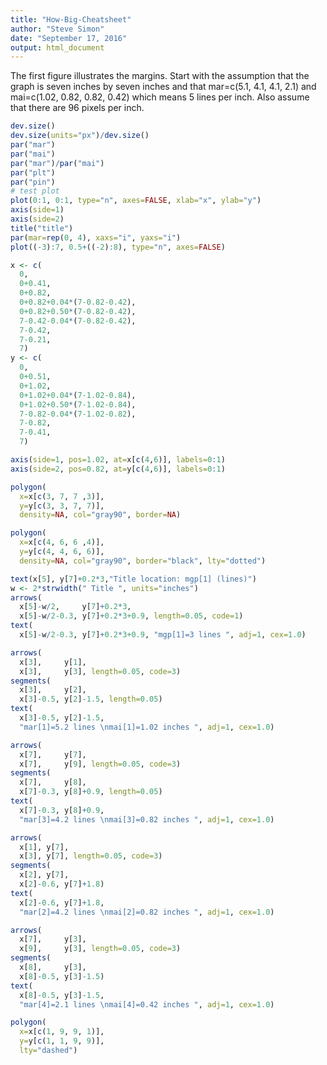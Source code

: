```yaml
---
title: "How-Big-Cheatsheet"
author: "Steve Simon"
date: "September 17, 2016"
output: html_document
---
```


The first figure illustrates the margins. Start with the assumption that the graph is seven inches by seven inches and that mar=c(5.1, 4.1, 4.1, 2.1) and mai=c(1.02, 0.82, 0.82, 0.42)
which means 5 lines per inch. Also assume that there are 96 pixels per inch.

```r
dev.size()
dev.size(units="px")/dev.size()
par("mar")
par("mai")
par("mar")/par("mai")
par("plt")
par("pin")
# test plot
plot(0:1, 0:1, type="n", axes=FALSE, xlab="x", ylab="y")
axis(side=1)
axis(side=2)
title("title")
par(mar=rep(0, 4), xaxs="i", yaxs="i")
plot((-3):7, 0.5+((-2):8), type="n", axes=FALSE)

x <- c(
  0,
  0+0.41,
  0+0.82,
  0+0.82+0.04*(7-0.82-0.42),
  0+0.82+0.50*(7-0.82-0.42),
  7-0.42-0.04*(7-0.82-0.42),
  7-0.42,
  7-0.21,
  7)
y <- c(
  0,
  0+0.51,
  0+1.02,
  0+1.02+0.04*(7-1.02-0.84),
  0+1.02+0.50*(7-1.02-0.84),
  7-0.82-0.04*(7-1.02-0.82),
  7-0.82,
  7-0.41,
  7)

axis(side=1, pos=1.02, at=x[c(4,6)], labels=0:1) 
axis(side=2, pos=0.82, at=y[c(4,6)], labels=0:1) 

polygon(
  x=x[c(3, 7, 7 ,3)],
  y=y[c(3, 3, 7, 7)],
  density=NA, col="gray90", border=NA)

polygon(
  x=x[c(4, 6, 6 ,4)],
  y=y[c(4, 4, 6, 6)],
  density=NA, col="gray90", border="black", lty="dotted")

text(x[5], y[7]+0.2*3,"Title location: mgp[1] (lines)")
w <- 2*strwidth(" Title ", units="inches")
arrows(
  x[5]-w/2,     y[7]+0.2*3,
  x[5]-w/2-0.3, y[7]+0.2*3+0.9, length=0.05, code=1)
text(
  x[5]-w/2-0.3, y[7]+0.2*3+0.9, "mgp[1]=3 lines ", adj=1, cex=1.0)

arrows(
  x[3],     y[1],
  x[3],     y[3], length=0.05, code=3)
segments(
  x[3],     y[2],
  x[3]-0.5, y[2]-1.5, length=0.05)
text(
  x[3]-0.5, y[2]-1.5, 
  "mar[1]=5.2 lines \nmai[1]=1.02 inches ", adj=1, cex=1.0)

arrows(
  x[7],     y[7],
  x[7],     y[9], length=0.05, code=3)
segments(
  x[7],     y[8],
  x[7]-0.3, y[8]+0.9, length=0.05)
text(
  x[7]-0.3, y[8]+0.9, 
  "mar[3]=4.2 lines \nmai[3]=0.82 inches ", adj=1, cex=1.0)

arrows(
  x[1], y[7],
  x[3], y[7], length=0.05, code=3)
segments(
  x[2], y[7],
  x[2]-0.6, y[7]+1.8)
text(
  x[2]-0.6, y[7]+1.8,
  "mar[2]=4.2 lines \nmai[2]=0.82 inches ", adj=1, cex=1.0)

arrows(
  x[7],     y[3],
  x[9],     y[3], length=0.05, code=3)
segments(
  x[8],     y[3],
  x[8]-0.5, y[3]-1.5)
text(
  x[8]-0.5, y[3]-1.5,
  "mar[4]=2.1 lines \nmai[4]=0.42 inches ", adj=1, cex=1.0)

polygon(
  x=x[c(1, 9, 9, 1)],
  y=y[c(1, 1, 9, 9)],
  lty="dashed")
```
